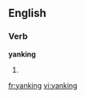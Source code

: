 
==English==

===Verb===
'''yanking'''

# {{present participle of|yank}}

[[fr:yanking]]
[[vi:yanking]]